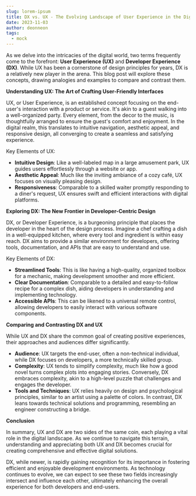 ```yaml
---
slug: lorem-ipsum
title: DX vs. UX - The Evolving Landscape of User Experience in the Digital Age
date: 2023-11-03
author: deonneon
tags:
  - mock
---
```


As we delve into the intricacies of the digital world, two terms frequently come to the forefront: **User Experience (UX)** and **Developer Experience (DX)**. While UX has been a cornerstone of design principles for years, DX is a relatively new player in the arena. This blog post will explore these concepts, drawing analogies and examples to compare and contrast them.

**Understanding UX: The Art of Crafting User-Friendly Interfaces**

UX, or User Experience, is an established concept focusing on the end-user's interaction with a product or service. It's akin to a guest walking into a well-organized party. Every element, from the decor to the music, is thoughtfully arranged to ensure the guest's comfort and enjoyment. In the digital realm, this translates to intuitive navigation, aesthetic appeal, and responsive design, all converging to create a seamless and satisfying experience.

Key Elements of UX:

- **Intuitive Design**: Like a well-labeled map in a large amusement park, UX guides users effortlessly through a website or app.
- **Aesthetic Appeal**: Much like the inviting ambiance of a cozy café, UX focuses on visually pleasing design.
- **Responsiveness**: Comparable to a skilled waiter promptly responding to a diner's request, UX ensures swift and efficient interactions with digital platforms.

**Exploring DX: The New Frontier in Developer-Centric Design**

DX, or Developer Experience, is a burgeoning principle that places the developer in the heart of the design process. Imagine a chef crafting a dish in a well-equipped kitchen, where every tool and ingredient is within easy reach. DX aims to provide a similar environment for developers, offering tools, documentation, and APIs that are easy to understand and use.

Key Elements of DX:

- **Streamlined Tools**: This is like having a high-quality, organized toolbox for a mechanic, making development smoother and more efficient.
- **Clear Documentation**: Comparable to a detailed and easy-to-follow recipe for a complex dish, aiding developers in understanding and implementing technology.
- **Accessible APIs**: This can be likened to a universal remote control, allowing developers to easily interact with various software components.

**Comparing and Contrasting DX and UX**

While UX and DX share the common goal of creating positive experiences, their approaches and audiences differ significantly.

- **Audience**: UX targets the end-user, often a non-technical individual, while DX focuses on developers, a more technically skilled group.
- **Complexity**: UX tends to simplify complexity, much like how a good novel turns complex plots into engaging stories. Conversely, DX embraces complexity, akin to a high-level puzzle that challenges and engages the developer.
- **Tools and Techniques**: UX relies heavily on design and psychological principles, similar to an artist using a palette of colors. In contrast, DX leans towards technical solutions and programming, resembling an engineer constructing a bridge.

**Conclusion**

In summary, UX and DX are two sides of the same coin, each playing a vital role in the digital landscape. As we continue to navigate this terrain, understanding and appreciating both UX and DX becomes crucial for creating comprehensive and effective digital solutions.

DX, while newer, is rapidly gaining recognition for its importance in fostering efficient and enjoyable development environments. As technology continues to evolve, we can expect to see these two fields increasingly intersect and influence each other, ultimately enhancing the overall experience for both developers and end-users.
